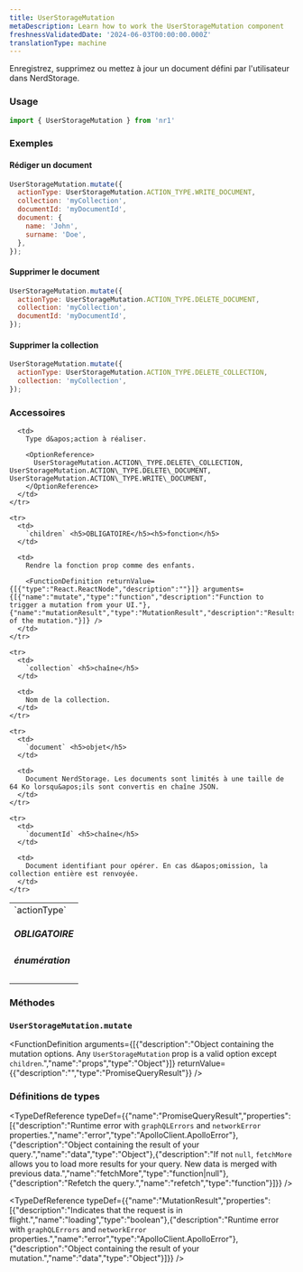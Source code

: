 ```yaml
---
title: UserStorageMutation
metaDescription: Learn how to work the UserStorageMutation component
freshnessValidatedDate: '2024-06-03T00:00:00.000Z'
translationType: machine
---
```


Enregistrez, supprimez ou mettez à jour un document défini par l&apos;utilisateur dans NerdStorage.

### Usage

```js
import { UserStorageMutation } from 'nr1'
```

### Exemples

#### Rédiger un document

```js
UserStorageMutation.mutate({
  actionType: UserStorageMutation.ACTION_TYPE.WRITE_DOCUMENT,
  collection: 'myCollection',
  documentId: 'myDocumentId',
  document: {
    name: 'John',
    surname: 'Doe',
  },
});
```

#### Supprimer le document

```js
UserStorageMutation.mutate({
  actionType: UserStorageMutation.ACTION_TYPE.DELETE_DOCUMENT,
  collection: 'myCollection',
  documentId: 'myDocumentId',
});
```

#### Supprimer la collection

```js
UserStorageMutation.mutate({
  actionType: UserStorageMutation.ACTION_TYPE.DELETE_COLLECTION,
  collection: 'myCollection',
});
```

### Accessoires

<table>
  <tbody>
    <tr>
      <td>
        `actionType` <h5>OBLIGATOIRE</h5><h5>énumération</h5>
      </td>

      <td>
        Type d&apos;action à réaliser.

        <OptionReference>
          UserStorageMutation.ACTION\_TYPE.DELETE\_COLLECTION, UserStorageMutation.ACTION\_TYPE.DELETE\_DOCUMENT, UserStorageMutation.ACTION\_TYPE.WRITE\_DOCUMENT,
        </OptionReference>
      </td>
    </tr>

    <tr>
      <td>
        `children` <h5>OBLIGATOIRE</h5><h5>fonction</h5>
      </td>

      <td>
        Rendre la fonction prop comme des enfants.

        <FunctionDefinition returnValue={[{"type":"React.ReactNode","description":""}]} arguments={[{"name":"mutate","type":"function","description":"Function to trigger a mutation from your UI."},{"name":"mutationResult","type":"MutationResult","description":"Results of the mutation."}]} />
      </td>
    </tr>

    <tr>
      <td>
        `collection` <h5>chaîne</h5>
      </td>

      <td>
        Nom de la collection.
      </td>
    </tr>

    <tr>
      <td>
        `document` <h5>objet</h5>
      </td>

      <td>
        Document NerdStorage. Les documents sont limités à une taille de 64 Ko lorsqu&apos;ils sont convertis en chaîne JSON.
      </td>
    </tr>

    <tr>
      <td>
        `documentId` <h5>chaîne</h5>
      </td>

      <td>
        Document identifiant pour opérer. En cas d&apos;omission, la collection entière est renvoyée.
      </td>
    </tr>
  </tbody>
</table>

### Méthodes

### `UserStorageMutation.mutate`

<FunctionDefinition arguments={[{"description":"Object containing the mutation options. Any `UserStorageMutation` prop is a valid option except `children`.","name":"props","type":"Object"}]} returnValue={{"description":"","type":"PromiseQueryResult"}} />

### Définitions de types

<TypeDefReference typeDef={{"name":"PromiseQueryResult","properties":[{"description":"Runtime error with `graphQLErrors` and `networkError` properties.","name":"error","type":"ApolloClient.ApolloError"},{"description":"Object containing the result of your query.","name":"data","type":"Object"},{"description":"If not `null`, `fetchMore` allows you to load more results for your query. New data is merged with previous data.","name":"fetchMore","type":"function|null"},{"description":"Refetch the query.","name":"refetch","type":"function"}]}} />

<TypeDefReference typeDef={{"name":"MutationResult","properties":[{"description":"Indicates that the request is in flight.","name":"loading","type":"boolean"},{"description":"Runtime error with `graphQLErrors` and `networkError` properties.","name":"error","type":"ApolloClient.ApolloError"},{"description":"Object containing the result of your mutation.","name":"data","type":"Object"}]}} />